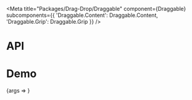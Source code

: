 
<Meta
  title="Packages/Drag-Drop/Draggable"
  component={Draggable}
  subcomponents={{
    'Draggable.Content': Draggable.Content,
    'Draggable.Grip': Draggable.Grip
  }}
/>

# API

<ArgsTable />

# Demo

<Canvas>
  <Story
    name="Draggable"
    args={{ hasGrip: true, children: 'Content' }}
    argTypes={{
      children: { name: 'Draggable.Content', table: { category: 'Story' } },
      hasGrip: { name: 'Draggable.Grip', table: { category: 'Story' } },
      tag: { control: { type: 'text' } }
    }}
  >
    {args => <DraggableStory {...args} />}
  </Story>
</Canvas>
